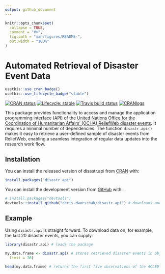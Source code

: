 ```yaml
---
output: github_document
---
```


<!-- README.md is generated from README.Rmd. Please edit that file -->

```r
knitr::opts_chunk$set(
  collapse = TRUE,
  comment = "#>",
  fig.path = "man/figures/README-",
  out.width = "100%"
)
```



# Automated Retrieval of Disaster Event Data

<!-- badges: start -->
```r
usethis::use_cran_badge()
usethis::use_lifecycle_badge("stable")
```
[![CRAN status](https://www.r-pkg.org/badges/version/disastr.api)](https://CRAN.R-project.org/package=disastr.api)
[![Lifecycle: stable](https://img.shields.io/badge/lifecycle-stable-brightgreen.svg)](https://www.tidyverse.org/lifecycle/#stable)
[![Travis build status](https://travis-ci.com/chris-dworschak/disastr.api.svg?branch=master)](https://travis-ci.com/github/chris-dworschak/disastr.api)
[![CRANlogs](http://cranlogs.r-pkg.org/badges/grand-total/disastr.api)](https://CRAN.R-project.org/package=disastr.api)
<!-- badges: end -->

This package provides functionality to access and manage the application programming interface (API) of the [United Nations Office for the Coordination of Humanitarian Affairs' (OCHA) ReliefWeb disaster events](https://reliefweb.int/disasters/). It requires a minimal number of dependencies. The function `disastr.api()` makes it easy to retrieve a user-defined sample of disaster events from ReliefWeb, enabling a seamless integration of regular data updates into the research work flow.




## Installation

You can install the released version of disastr.api from [CRAN](https://CRAN.R-project.org) with: 

``` r
install.packages("disastr.api")
```

You can install the development version from [GitHub](https://github.com/) with: 

``` r
# install.packages("devtools")
devtools::install_github("chris-dworschak/disastr.api") # downloads and installs the package
```


## Example

Using `disastr.api` is straight forward. To download data on, for example, the last 20 disaster events, you can supply:


```r
library(disastr.api) # loads the package

my.data.frame <- disastr.api( # stores retrieved disaster events in object my.data.frame
  limit = 20)

head(my.data.frame) # returns the first five observations of the ACLED sample
```
